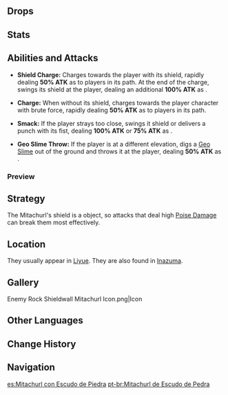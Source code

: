 {{Enemy Infobox
|image    = Enemy Rock Shieldwall Mitachurl.png
|type     = Elite Enemies
|element  = Geo
|family   = Hilichurls
|group    = Mitachurls
|ability1 = Shield
|ability2 = Directional Shield
}}
{{Description|A muscular hilichurl that uses a rock as a shield.<br />Fighting and eating meat are the two most important things to hilichurls, because those are what make them grow stronger.<br />All young hilichurls dream of growing up to become a big and strong mitachurl, because that way they can eat more meat, fight more battles, and wield those (almost) impregnable giant rock shields.|[[Archive]]}}
{{Enemy Intro}}

==Drops==
{{Drops|Mitachurls}}

==Stats==
{{Enemy Stats|phys_res=30%|hp_ratio=3|atk_ratio=2.4|hp_type=1}}

==Abilities and Attacks==
* '''Shield Charge:''' Charges towards the player with its shield, rapidly dealing '''50% ATK''' as  {{Color|Black|Physical DMG}} to players in its path. At the end of the charge, swings its shield at the player, dealing an additional '''100% ATK''' as {{Color|Black|Physical DMG}}.

* '''Charge:''' When without its shield, charges towards the player character with brute force, rapidly dealing '''50% ATK''' as {{Color|Black|Physical DMG}} to players in its path.

* '''Smack:''' If the player strays too close, swings it shield or delivers a punch with its fist, dealing '''100% ATK''' or '''75% ATK''' as {{Color|Black|Physical DMG}}.

* '''Geo Slime Throw:''' If the player is at a different elevation, digs a [[Geo Slime]] out of the ground and throws it at the player, dealing '''50% ATK''' as {{Color|Geo DMG}}.

===Preview===
{{Preview
|size=185px
|file1    = Geo Mitachurl Shield Charge
|caption1 = Shield Charge

|file2    = Geo Mitachurl Charge
|caption2 = Charge

|file3    = Geo Mitachurl Smack
|caption3 = Smack

|file4    = Geo Mitachurl Smack Shielded
|caption4 = Smack (Shielded)

|file5    = Geo Mitachurl Geo Slime Throw
|caption5 = Geo Slime Throw
}}

==Strategy==
The Mitachurl's shield is a {{Geo}} object, so attacks that deal high [[Interruption Resistance#Poise Damage|Poise Damage]] can break them most effectively.

==Location==
They usually appear in [[Liyue]]. They are also found in [[Inazuma]].

==Gallery==
<gallery hideaddbutton="true" captionalign="center">
Enemy Rock Shieldwall Mitachurl Icon.png|Icon
</gallery>

==Other Languages==
{{Other Languages
|en      = Rock Shieldwall Mitachurl
|zhs     = 岩盾丘丘暴徒
|zhs_rm  = Yán Dùn Qiūqiū Bàotú
|zht     = 岩盾丘丘暴徒
|zht_rm  = Yán Dùn Qiūqiū Bàotú
|zh_tl   = Geo Shield Hilichurl Thug
|ja      = ヒルチャール暴徒・岩盾
|ja_rm   = Hiruchaaru Bouto - Iwa Tate{{Assumed}}
|ja_tl   = Hilichurl Thug - Rock Shield
|ko      = 돌방패 츄츄 폭도
|ko_rm   = Dolbangpae Chyuchyu Pokdo
|ko_tl   = Stone-shield Hilichurl Rioter
|es      = Mitachurl con Escudo de Piedra
|es_tl   = 
|fr      = Brutoviandu avec bouclier de pierre
|fr_tl   = Stoneshield Hilimita
|ru      = Митачурл с каменным щитом
|ru_tl   = Mitachurl With a Rock Shield
|th      = Rock Shieldwall Mitachurl
|vi      = Bạo Đồ Hilichurl Khiên Đá
|vi_tl   = Rock Shield Hilichurl Thug
|de      = Mitachurl mit Steinschild
|de_tl   = Mitachurl with Rock Shield
|id      = Rock Shieldwall Mitachurl
|pt      = Mitachurl de Escudo de Pedra
|pt_tl   = 
}}

==Change History==
{{Change History|1.0}}

==Navigation==
{{Enemy Navbox|type=Elite}}

[[es:Mitachurl con Escudo de Piedra]]
[[pt-br:Mitachurl de Escudo de Pedra]]
